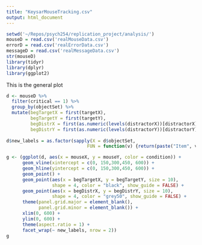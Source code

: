 ```yaml
---
title: "KeysarMouseTracking.csv"
output: html_document
---
```


```r
setwd('~/Repos/psych254/replication_project/analysis/')
mouseD = read.csv('realMouseData.csv')
errorD = read.csv('realErrorData.csv')
messageD = read.csv('realMessageData.csv')
str(mouseD)
library(tidyr)
library(dplyr)
library(ggplot2)
```

This is the general plot

```r
d <- mouseD %>% 
  filter(critical == 1) %>% 
  group_by(objectSet) %>%
  mutate(begTargetX = first(targetX),
         begTargetY = first(targetY),
         begDistrX = first(as.numeric(levels(distractorX))[distractorX]),
         begDistrY = first(as.numeric(levels(distractorY))[distractorY]))
  
d$new_labels = as.factor(sapply(X = d$objectSet, 
                              FUN = function(v) {return(paste("Item", v))}))

g <- (ggplot(d, aes(x = mouseX, y = mouseY, color = condition)) +
      geom_vline(xintercept = c(0, 150,300,450, 600)) +
      geom_hline(yintercept = c(0, 150,300,450, 600)) +
      geom_point() +
      geom_point(aes(x = begTargetX, y = begTargetY, size = 10), 
                 shape = 4, color = "black", show_guide = FALSE) +
      geom_point(aes(x = begDistrX, y = begDistrY, size = 10),
                 shape = 4, color = "grey50", show_guide = FALSE) + 
      theme(panel.grid.major = element_blank(), 
            panel.grid.minor = element_blank()) +
      xlim(0, 600) +
      ylim(0, 600) +
      theme(aspect.ratio = 1) +
      facet_wrap(~ new_labels, nrow = 2))
g
```